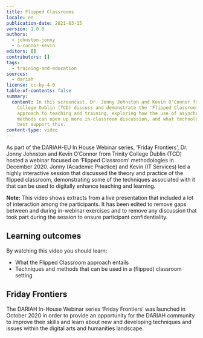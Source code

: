 ```yaml
---
title: Flipped Classrooms
locale: en
publication-date: 2021-03-15
version: 1.0.0
authors:
  - johnston-jonny
  - o-connor-kevin
editors: []
contributors: []
tags:
  - training-and-education
sources:
  - dariah
license: cc-by-4.0
table-of-contents: false
summary:
  content: In this screencast, Dr. Jonny Johnston and Kevin O'Connor from Trinity
    College Dublin (TCD) discuss and demonstrate the 'Flipped Classroom'
    approach to teaching and training, exploring how the use of asynchronous
    methods can open up more in-classroom discussion, and what technologies can
    best support this.
content-type: video
---
```

As part of the DARIAH-EU In House Webinar series, ‘Friday Frontiers’, Dr. Jonny Johnston and Kevin O’Connor from Trinity College Dublin (TCD) hosted a webinar focused on ‘Flipped Classroom’ methodologies in December 2020. Jonny (Academic Practice) and Kevin (IT Services) led a highly interactive session that discussed the theory and practice of the flipped classroom, demonstrating some of the techniques associated with it that can be used to digitally enhance teaching and learning.

**Note:** This video shows extracts from a live presentation that included a lot of interaction among the participants. It has been edited to remove gaps between and during in-webinar exercises and to remove any discussion that took part during the session to ensure participant confidentiality.

## Learning outcomes

By watching this video you should learn:

* What the Flipped Classroom approach entails
* Techniques and methods that can be used in a (flipped) classroom setting

<VideoCard title="Click to view" subtitle="Flipped Classrooms" id="b8NaN28eFxY" image="images/Flipped_Classrooms_Title_Slide.jpeg" />

## Friday Frontiers

The DARIAH In-House Webinar series ‘Friday Frontiers’ was launched in October 2020 in order to provide an opportunity for the DARIAH community to improve their skills and learn about new and developing techniques and issues within the digital arts and humanities landscape.
